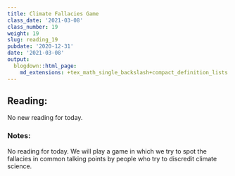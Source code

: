 ```yaml
---
title: Climate Fallacies Game
class_date: '2021-03-08'
class_number: 19
weight: 19
slug: reading_19
pubdate: '2020-12-31'
date: '2021-03-08'
output:
  blogdown::html_page:
    md_extensions: +tex_math_single_backslash+compact_definition_lists
---
```

## Reading:

No new reading for today.

### Notes:

No reading for today. We will play a game in which we try to spot the fallacies in common talking points by people who try to discredit climate science.
